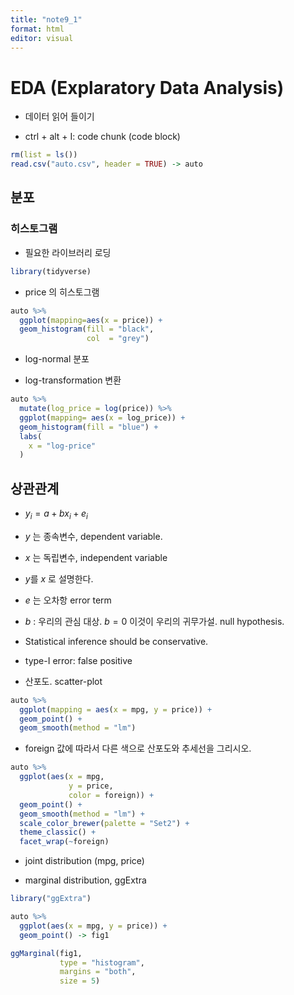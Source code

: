 ```yaml
---
title: "note9_1"
format: html
editor: visual
---
```


# EDA (Explaratory Data Analysis)

-   데이터 읽어 들이기

-   ctrl + alt + I: code chunk (code block)

```r
rm(list = ls())
read.csv("auto.csv", header = TRUE) -> auto
```

## 분포

### 히스토그램

-   필요한 라이브러리 로딩

```r
library(tidyverse)
```

-   price 의 히스토그램

```r
auto %>% 
  ggplot(mapping=aes(x = price)) +
  geom_histogram(fill = "black",
                 col  = "grey")
```

-   log-normal 분포

-   log-transformation 변환

```r
auto %>% 
  mutate(log_price = log(price)) %>% 
  ggplot(mapping= aes(x = log_price)) +
  geom_histogram(fill = "blue") +
  labs(
    x = "log-price"
  ) 
```

## 상관관계

-   $y_i = a + b x_i + e_i$

-   $y$ 는 종속변수, dependent variable.

-   $x$ 는 독립변수, independent variable

-   $y$를 $x$ 로 설명한다.

-   $e$ 는 오차항 error term

-   $b$ : 우리의 관심 대상. $b = 0$ 이것이 우리의 귀무가설. null hypothesis.

-   Statistical inference should be conservative.

-   type-I error: false positive

-   산포도. scatter-plot

```r
auto %>% 
  ggplot(mapping = aes(x = mpg, y = price)) +
  geom_point() +
  geom_smooth(method = "lm")
```

-   foreign 값에 따라서 다른 색으로 산포도와 추세선을 그리시오.

```r
auto %>% 
  ggplot(aes(x = mpg, 
             y = price,
             color = foreign)) +
  geom_point() +
  geom_smooth(method = "lm") +
  scale_color_brewer(palette = "Set2") +
  theme_classic() +
  facet_wrap(~foreign)
```

-   joint distribution (mpg, price)

-   marginal distribution, ggExtra

```r
library("ggExtra")

auto %>% 
  ggplot(aes(x = mpg, y = price)) +
  geom_point() -> fig1

ggMarginal(fig1,
           type = "histogram",
           margins = "both",
           size = 5)
```
